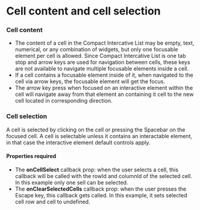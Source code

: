 
# Cell content and cell selection

### Cell content

* The content of a cell in the Compact Intercative List may be empty, text, numerical, or any combination of widgets, but only one focusable element per cell is allowed. 
  Since Compact Intercative List is one tab stop and arrow keys are used for navigation between cells, these keys are not available to navigate multiple focusable elements inside a cell. 
* If a cell contains a focusable element inside of it, when navigated to the cell via arrow keys, the focusable element will get the focus. 
* The arrow key press when focused on an interactive element within the cell will navigate away from that element an containing it cell to the new cell located in corresponding direction.

### Cell selection

A cell is selected by clicking on the cell or pressing the Spacebar on the focused cell. 
A cell is selectable unless it contains an interactable element, in that case the interactive element default controls apply.

#### Properties required

* The **onCellSelect** callback prop: when the user selects a cell, this callback will be called with the rowId and columnId of the selected cell. In this example only one sell can be selected. 
* The **onClearSelectedCells** callback prop: when the user presses the Escape key, this callback gets called. In this example, it sets selected cell row and cell to undefined.

<CellContent />

